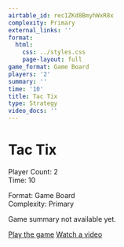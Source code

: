 ```yaml
---
airtable_id: rec1ZKd8BmyhWxR8x
complexity: Primary
external_links: ''
format:
  html:
    css: ../styles.css
    page-layout: full
game_format: Game Board
players: '2'
summary: ''
time: '10'
title: Tac Tix
type: Strategy
video_docs: ''
---
```


# Tac Tix

:::{.game-info-box}
:::{.game-stats}
:::{.left-stats}
Player Count: 2  
Time: 10
:::
:::{.right-stats}
Format: Game Board  
Complexity: Primary
:::
:::
:::

Game summary not available yet.

:::{.game-actions}
<a href="#" class="btn btn-play"><i class="fa fa-gamepad"></i> Play the game</a>
<a href="#" class="btn btn-watch"><i class="fa fa-video"></i> Watch a video</a>
:::